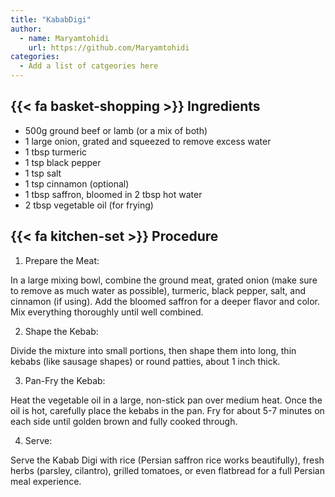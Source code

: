 ```yaml
---
title: "KababDigi"
author:
  - name: Maryamtohidi
    url: https://github.com/Maryamtohidi
categories:
  - Add a list of catgeories here
---
```


## {{< fa basket-shopping >}} Ingredients

- 500g ground beef or lamb (or a mix of both)
- 1 large onion, grated and squeezed to remove excess water
- 1 tbsp turmeric
- 1 tsp black pepper
- 1 tsp salt
- 1 tsp cinnamon (optional)
- 1 tbsp saffron, bloomed in 2 tbsp hot water
- 2 tbsp vegetable oil (for frying)

## {{< fa kitchen-set >}} Procedure

1. Prepare the Meat:

In a large mixing bowl, combine the ground meat, grated onion (make sure to remove as much water as possible), turmeric, black pepper, salt, and cinnamon (if using).
Add the bloomed saffron for a deeper flavor and color. Mix everything thoroughly until well combined.

2. Shape the Kebab:

Divide the mixture into small portions, then shape them into long, thin kebabs (like sausage shapes) or round patties, about 1 inch thick.

3. Pan-Fry the Kebab:

Heat the vegetable oil in a large, non-stick pan over medium heat.
Once the oil is hot, carefully place the kebabs in the pan.
Fry for about 5-7 minutes on each side until golden brown and fully cooked through.

4. Serve:

Serve the Kabab Digi with rice (Persian saffron rice works beautifully), fresh herbs (parsley, cilantro), grilled tomatoes, or even flatbread for a full Persian meal experience.
